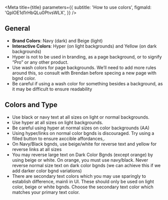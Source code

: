 
<Meta
  title={title}
  parameters={{
    subtitle: 'How to use colors',
    figmaId: 'QplOE1d1rHbQLu0PtvsWLX',
  }}
/>

## General

- **Brand Colors**: Navy (dark) and Beige (light)
- **Interactive Colors**: Hyper (on light backgrounds) and Yellow (on dark backgrounds)
- Hyper is not to be used in branding, as a page background, or to signify “Pro” or any other product.
- Use wash colors for page backgrounds. We’ll need to add more rules around this, so consult with Brendan before specing a new page with bgnd color.
- Be careful if using a wash color for something besides a background, as it may be difficult to ensure readability

## Colors and Type

- Use black or navy text at all sizes on light or normal backgrounds.
- Use hyper at all sizes on light backgrounds.
- Be careful using hyper at normal sizes on color backgrounds (AA)
- Using hyper/links on normal color bgnds is discouraged. Try using a filled button to ensure axccible affordances,.
- On Navy/Black bgnds, use beige/white for reverse text and yellow for reverse links at all sizes
- You may reverse large text on Dark Color Bgnds (except orange) by using beige or white. On orange, you must use navy/black. Never reverse normal size text on dark color bgnds (we can achieve this if we add darker color bgnd variations)
- There are secondary text colors which you may use sparingly to establish difference, mainli in UI. These should only be used on light color, beige or white bgnds. Choose the secondary text color which matches your primary text color.
